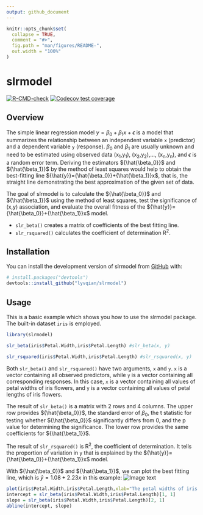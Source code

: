 ```yaml
---
output: github_document
---
```


<!-- README.md is generated from README.Rmd. Please edit that file -->

```r
knitr::opts_chunk$set(
  collapse = TRUE,
  comment = "#>",
  fig.path = "man/figures/README-",
  out.width = "100%"
)
```

# slrmodel

<!-- badges: start -->
[![R-CMD-check](https://github.com/lyvqian/slrmodel/actions/workflows/R-CMD-check.yaml/badge.svg)](https://github.com/lyvqian/slrmodel/actions/workflows/R-CMD-check.yaml)
[![Codecov test coverage](https://codecov.io/gh/lyvqian/slrmodel/branch/main/graph/badge.svg)](https://app.codecov.io/gh/lyvqian/slrmodel?branch=main)
<!-- badges: end -->

## Overview

The simple linear regression model $y={\beta_0}+{\beta_1}x+{\epsilon}$ is a model that summarizes the relationship between an independent variable `x` (predictor) and a dependent variable `y` (response). ${\beta_0}$ and ${\beta_1}$ are usually unknown and need to be estimated using observed data (x~1~,y~1~), (x~2~,y~2~),..., (x~n~,y~n~), and ${\epsilon}$ is a random error term. Deriving the estimators ${\hat{\beta_0}}$ and ${\hat{\beta_1}}$ by the method of least squares would help to obtain the best-fitting line ${\hat{y}}={\hat{\beta_0}}+{\hat{\beta_1}}x$, that is, the straight line demonstrating the best approximation of the given set of data. 

The goal of slrmodel is to calculate the ${\hat{\beta_0}}$ and ${\hat{\beta_1}}$ using the method of least squares, test the significance of (x,y) association, and evaluate the overall fitness of the ${\hat{y}}={\hat{\beta_0}}+{\hat{\beta_1}}x$ model. 

* `slr_beta()` creates a matrix of coefficients of the best fitting line. 
* `slr_rsquared()` calculates the coefficient of determination R^2^.

## Installation

You can install the development version of slrmodel from [GitHub](https://github.com/) with:

``` r
# install.packages("devtools")
devtools::install_github("lyvqian/slrmodel")
```

## Usage

This is a basic example which shows you how to use the slrmodel package. The built-in dataset `iris` is employed.

```r
library(slrmodel)

slr_beta(iris$Petal.Width,iris$Petal.Length) #slr_beta(x, y)

slr_rsquared(iris$Petal.Width,iris$Petal.Length) #slr_rsquared(x, y)
```
Both `slr_beta()` and `slr_rsquared()` have two arguments, `x` and `y`. `x` is a vector containing all observed predictors, while `y` is a vector containing all corresponding responses. In this case, `x` is a vector containing all values of petal widths of iris flowers, and `y` is a vector containing all values of petal lengths of iris flowers.

The result of `slr_beta()` is a matrix with 2 rows and 4 columns. The upper row provides ${\hat{\beta_0}}$, the standard error of ${\beta_0}$, the t statistic for testing whether ${\hat{\beta_0}}$ significantly differs from 0, and the p value for determining the significance. The lower row provides the same coefficients for ${\hat{\beta_1}}$.

The result of `slr_rsquared()` is R^2^, the coefficient of determination. It tells the proportion of variation in `y` that is explained by the ${\hat{y}}={\hat{\beta_0}}+{\hat{\beta_1}}x$ model.

With ${\hat{\beta_0}}$ and ${\hat{\beta_1}}$, we can plot the best fitting line, which is ${\hat{y}}=1.08+2.23x$ in this example: 
![Image text](https://github.com/lyvqian/slrmodel/raw/966ab6c6d02df3051a7209f65406d8c561e646f4/man/figures/README-unnamed-chunk-3-1.png)
```r
plot(iris$Petal.Width,iris$Petal.Length,xlab="The petal widths of iris flowers",ylab="The petal lengths of iris flowers")
intercept = slr_beta(iris$Petal.Width,iris$Petal.Length)[1, 1]
slope = slr_beta(iris$Petal.Width,iris$Petal.Length)[2, 1]
abline(intercept, slope)
```
